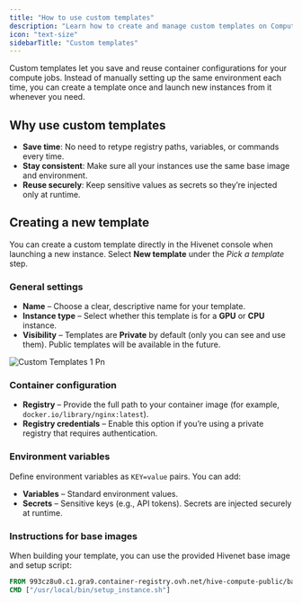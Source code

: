 ```yaml
---
title: "How to use custom templates"
description: "Learn how to create and manage custom templates on Compute with Hivenet for reusable container configurations."
icon: "text-size"
sidebarTitle: "Custom templates"
---
```


Custom templates let you save and reuse container configurations for your compute jobs. Instead of manually setting up the same environment each time, you can create a template once and launch new instances from it whenever you need.

## Why use custom templates

- **Save time**: No need to retype registry paths, variables, or commands every time.
- **Stay consistent**: Make sure all your instances use the same base image and environment.
- **Reuse securely**: Keep sensitive values as secrets so they’re injected only at runtime.

## Creating a new template

You can create a custom template directly in the Hivenet console when launching a new instance. Select **New template** under the _Pick a template_ step.

### General settings

- **Name** – Choose a clear, descriptive name for your template.
- **Instance type** – Select whether this template is for a **GPU** or **CPU** instance.
- **Visibility** – Templates are **Private** by default (only you can see and use them). Public templates will be available in the future.

![Custom Templates 1 Pn](/images/custom-templates-1.png)

### Container configuration

- **Registry** – Provide the full path to your container image (for example, `docker.io/library/nginx:latest`).
- **Registry credentials** – Enable this option if you’re using a private registry that requires authentication.

### Environment variables

Define environment variables as `KEY=value` pairs. You can add:

- **Variables** – Standard environment values.
- **Secrets** – Sensitive keys (e.g., API tokens). Secrets are injected securely at runtime.

### Instructions for base images

When building your template, you can use the provided Hivenet base image and setup script:

```dockerfile
FROM 993cz8u0.c1.gra9.container-registry.ovh.net/hive-compute-public/base-ubuntu:latest
CMD ["/usr/local/bin/setup_instance.sh"]
```